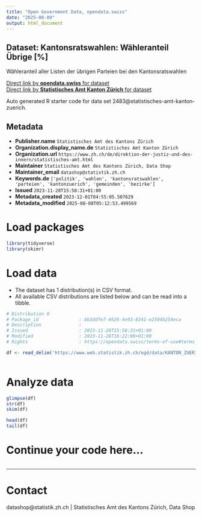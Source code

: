 ```yaml
---
title: "Open Government Data, opendata.swiss"
date: "2025-08-09"
output: html_document
---
```


## Dataset: Kantonsratswahlen: Wähleranteil Übrige [%]

Wähleranteil aller Listen der übrigen Parteien bei den Kantonsratswahlen

[Direct link by **opendata.swiss** for dataset](https://opendata.swiss/de/dataset/krw-wahleranteil-ubrige)<br>
[Direct link by **Statistisches Amt Kanton Zürich** for dataset](https://www.zh.ch/de/politik-staat/gemeinden/gemeindeportraet.html)

Auto generated R starter code for data set 2483@statistisches-amt-kanton-zuerich.

## Metadata

- **Publisher.name** `Statistisches Amt des Kantons Zürich`
- **Organization.display_name.de** `Statistisches Amt Kanton Zürich`
- **Organization.url** `https://www.zh.ch/de/direktion-der-justiz-und-des-innern/statistisches-amt.html`
- **Maintainer** `Statistisches Amt des Kantons Zürich, Data Shop`
- **Maintainer_email** `datashop@statistik.zh.ch`
- **Keywords.de** `['politik', 'wahlen', 'kantonsratswahlen', 'parteien', 'kantonzuerich', 'gemeinden', 'bezirke']`
- **Issued** `2023-11-28T15:58:31+01:00`
- **Metadata_created** `2023-12-01T04:55:05.507629`
- **Metadata_modified** `2025-08-08T05:12:53.499569`


# Load packages

```r

library(tidyverse)
library(skimr)

```

# Load data

-   The dataset has 1 distribution(s) in CSV format.
-   All available CSV distributions are listed below and can be read into a tibble.

```r

# Distribution 0
# Package_id               : bb3ddfe7-6626-4e93-8241-e2504b254eca
# Description              : 
# Issued                   : 2023-11-28T15:58:31+01:00
# Modified                 : 2023-11-28T16:22:00+01:00
# Rights                   : https://opendata.swiss/terms-of-use#terms_open

df <- read_delim('https://www.web.statistik.zh.ch/ogd/data/KANTON_ZUERICH_846.csv')



```

# Analyze data

```r

glimpse(df)
str(df)
skim(df)

head(df)
tail(df)

```

# Continue your code here...

```r

```

------------------------------------------------------------------------

# Contact

datashop@statistik.zh.ch | Statistisches Amt des Kantons Zürich, Data Shop
